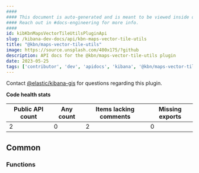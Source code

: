 ```yaml
---
####
#### This document is auto-generated and is meant to be viewed inside our experimental, new docs system.
#### Reach out in #docs-engineering for more info.
####
id: kibKbnMapsVectorTileUtilsPluginApi
slug: /kibana-dev-docs/api/kbn-maps-vector-tile-utils
title: "@kbn/maps-vector-tile-utils"
image: https://source.unsplash.com/400x175/?github
description: API docs for the @kbn/maps-vector-tile-utils plugin
date: 2023-05-25
tags: ['contributor', 'dev', 'apidocs', 'kibana', '@kbn/maps-vector-tile-utils']
---
```




Contact [@elastic/kibana-gis](https://github.com/orgs/elastic/teams/kibana-gis) for questions regarding this plugin.

**Code health stats**

| Public API count  | Any count | Items lacking comments | Missing exports |
|-------------------|-----------|------------------------|-----------------|
| 2 | 0 | 2 | 0 |

## Common

### Functions
<DocDefinitionList data={kbnMapsVectorTileUtilsObj.common.functions}/>


